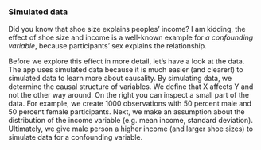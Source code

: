### Simulated data

Did you know that shoe size explains peoples' income? I am kidding, the effect of shoe size and income is a well-known example for *a confounding variable*, because participants' sex explains the relationship. 

Before we explore this effect in more detail, let's have a look at the data. The app uses simulated data because it is much easier (and clearer!) to simulated data to learn more about causality. By simulating data, we determine the causal structure of variables. We define that X affects Y and not the other way around. On the right you can inspect a small part of the data. For example, we create 1000 observations with 50 percent male and 50 percent female participants. Next, we make an assumption about the distribution of the income variable (e.g. mean income, standard deviation). Ultimately, we give male person a higher income (and larger shoe sizes) to simulate data for a confounding variable.